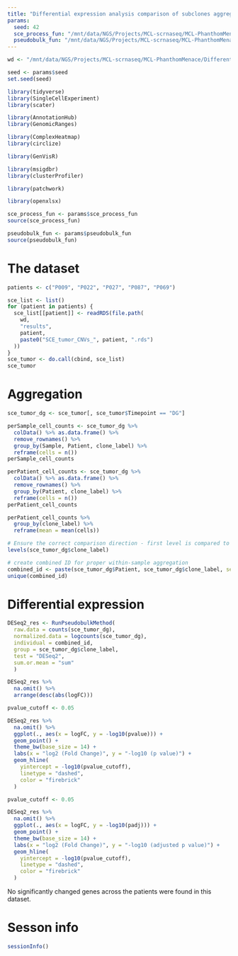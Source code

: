 ```yaml
---
title: "Differential expression analysis comparison of subclones aggregated across samples"
params:
  seed: 42
  sce_process_fun: "/mnt/data/NGS/Projects/MCL-scrnaseq/MCL-PhanthomMenace/scrnaseq-analysis-nxf/bin/process_sce.R"
  pseudobulk_fun: "/mnt/data/NGS/Projects/MCL-scrnaseq/MCL-PhanthomMenace/DifferentialExpression/pseudobulk_minimal.r"
---
```


```r
wd <- "/mnt/data/NGS/Projects/MCL-scrnaseq/MCL-PhanthomMenace/DifferentialExpression"

seed <- params$seed
set.seed(seed)

library(tidyverse)
library(SingleCellExperiment)
library(scater)

library(AnnotationHub)
library(GenomicRanges)

library(ComplexHeatmap)
library(circlize)

library(GenVisR)

library(msigdbr)
library(clusterProfiler)

library(patchwork)

library(openxlsx)

sce_process_fun <- params$sce_process_fun
source(sce_process_fun)

pseudobulk_fun <- params$pseudobulk_fun
source(pseudobulk_fun)
```

# The dataset

```r
patients <- c("P009", "P022", "P027", "P087", "P069")

sce_list <- list()
for (patient in patients) {
  sce_list[[patient]] <- readRDS(file.path(
    wd,
    "results",
    patient,
    paste0("SCE_tumor_CNVs_", patient, ".rds")
  ))
}
sce_tumor <- do.call(cbind, sce_list)
sce_tumor
```

# Aggregation

```r
sce_tumor_dg <- sce_tumor[, sce_tumor$Timepoint == "DG"]

perSample_cell_counts <- sce_tumor_dg %>% 
  colData() %>% as.data.frame() %>% 
  remove_rownames() %>%
  group_by(Sample, Patient, clone_label) %>% 
  reframe(cells = n())
perSample_cell_counts
```

```r
perPatient_cell_counts <- sce_tumor_dg %>% 
  colData() %>% as.data.frame() %>% 
  remove_rownames() %>%
  group_by(Patient, clone_label) %>% 
  reframe(cells = n())
perPatient_cell_counts
```

```r
perPatient_cell_counts %>% 
  group_by(clone_label) %>% 
  reframe(mean = mean(cells))
```


```r
# Ensure the correct comparison direction - first level is compared to the second
levels(sce_tumor_dg$clone_label)
```

```r
# create combined ID for proper within-sample aggregation
combined_id <- paste(sce_tumor_dg$Patient, sce_tumor_dg$clone_label, sep = "_")
unique(combined_id)
```

# Differential expression

```r
DESeq2_res <- RunPseudobulkMethod(
  raw.data = counts(sce_tumor_dg), 
  normalized.data = logcounts(sce_tumor_dg),
  individual = combined_id,
  group = sce_tumor_dg$clone_label,
  test = "DESeq2",
  sum.or.mean = "sum"
  )
```

```r
DESeq2_res %>% 
  na.omit() %>% 
  arrange(desc(abs(logFC)))
```

```r
pvalue_cutoff <- 0.05

DESeq2_res %>%
  na.omit() %>%
  ggplot(., aes(x = logFC, y = -log10(pvalue))) +
  geom_point() +
  theme_bw(base_size = 14) +
  labs(x = "log2 (Fold Change)", y = "-log10 (p value)") +
  geom_hline(
    yintercept = -log10(pvalue_cutoff),
    linetype = "dashed",
    color = "firebrick"
  )
```

```r
pvalue_cutoff <- 0.05

DESeq2_res %>%
  na.omit() %>%
  ggplot(., aes(x = logFC, y = -log10(padj))) +
  geom_point() +
  theme_bw(base_size = 14) +
  labs(x = "log2 (Fold Change)", y = "-log10 (adjusted p value)") +
  geom_hline(
    yintercept = -log10(pvalue_cutoff),
    linetype = "dashed",
    color = "firebrick"
  )
```

No significantly changed genes across the patients were found in this dataset.


# Sesson info

```r
sessionInfo()
```


